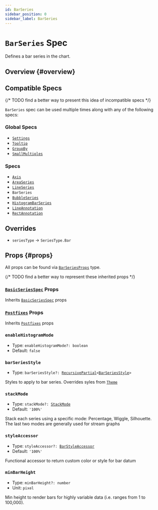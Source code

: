 ```yaml
---
id: BarSeries
sidebar_position: 0
sidebar_label: BarSeries
---
```


# `BarSeries` Spec

Defines a bar series in the chart.

## Overview {#overview}

## Compatible Specs

{/* TODO find a better way to present this idea of incompatible specs */}

`BarSeries` spec can be used multiple times along with any of the following specs:

### Global Specs

- [`Settings`](/api/specs/global/Settings)
- [`Tooltip`](/api/specs/global/Tooltip)
- [`GroupBy`](/api/specs/global/GroupBy)
- [`SmallMultiples`](/api/specs/global/SmallMultiples)

### Specs

- [`Axis`](./Axis)
- [`AreaSeries`](./AreaSeries)
- [`LineSeries`](./LineSeries)
- `BarSeries`
- [`BubbleSeries`](./BubbleSeries)
- [`HistogramBarSeries`](./HistogramBarSeries)
- [`LineAnnotation`](./LineAnnotation)
- [`RectAnnotation`](./RectAnnotation)

## Overrides

- `seriesType` -> `SeriesType.Bar`

## Props {#props}

All props can be found via [`BarSeriesProps`](/all-types/type-aliases/BarSeriesProps) type.

{/* TODO find a better way to represent these inherited props */}
### [`BasicSeriesSpec`](../types/BasicSeriesSpec) Props

Inherits [`BasicSeriesSpec`](../types/BasicSeriesSpec) props

### [`Postfixes`](../types/Postfixes) Props

Inherits [`Postfixes`](../types/Postfixes) props

### `enableHistogramMode`
- Type: <code>enableHistogramMode?: boolean</code>
- Default: `false`

### `barSeriesStyle`
- Type: <code>barSeriesStyle?: [RecursivePartial](/all-types/type-aliases/RecursivePartial)\<[BarSeriesStyle](/all-types/type-aliases/BarSeriesStyle)\></code>

Styles to apply to bar series. Overrides syles from [`Theme`](#gtd-theme)

### `stackMode`
- Type: <code>stackMode?: [StackMode](/all-types/type-aliases/StackMode)</code>
- Default: `'100%'`

Stack each series using a specific mode: Percentage, Wiggle, Silhouette.
The last two modes are generally used for stream graphs

### `styleAccessor`
- Type: <code>styleAccessor?: [BarStyleAccessor](/all-types/type-aliases/BarStyleAccessor)</code>
- Default: `'100%'`

Functional accessor to return custom color or style for bar datum

### `minBarHeight`
- Type: <code>minBarHeight?: number</code>
- Unit: `pixel`

Min height to render bars for highly variable data (i.e. ranges from 1 to 100,000).
